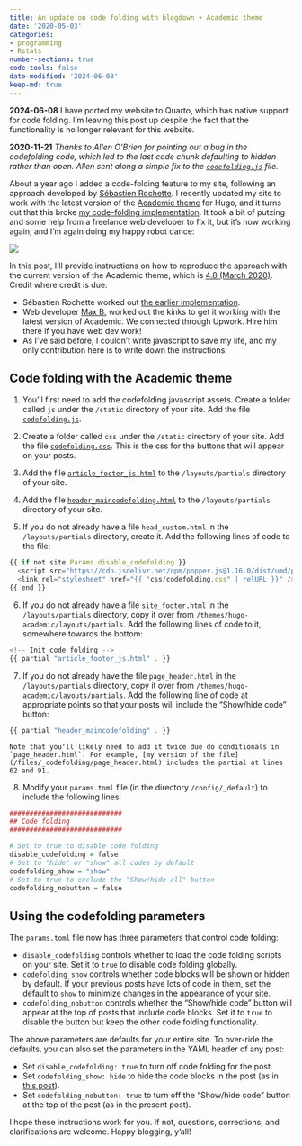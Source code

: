 ```yaml
---
title: An update on code folding with blogdown + Academic theme
date: '2020-05-03'
categories:
- programming
- Rstats
number-sections: true
code-tools: false
date-modified: '2024-06-08'
keep-md: true
---
```


::: callout-important
**2024-06-08** I have ported my website to Quarto, which has native support for code folding. I'm leaving this post up despite the fact that the functionality is no longer relevant for this website.

**2020-11-21** _Thanks to Allen O'Brien for pointing out a bug in the codefolding code, which led to the last code chunk defaulting to hidden rather than open. Allen sent along a simple fix to the [`codefolding.js`](/files/_codefolding/codefolding.js) file._
:::

About a year ago I added a code-folding feature to my site, following an approach developed by [Sébastien Rochette](https://statnmap.com/2017-11-13-enable-code-folding-in-bookdown-and-blogdown/). I recently updated my site to work with the latest version of the [Academic theme](https://sourcethemes.com/academic/) for Hugo, and it turns out that this broke [my code-folding implementation](/posts/code-folding-with-blogdown-academic/). It took a bit of putzing and some help from a freelance web developer to fix it, but it's now working again, and I'm again doing my happy robot dance:

![](https://media.giphy.com/media/mIZ9rPeMKefm0/giphy.gif)

In this post, I'll provide instructions on how to reproduce the approach with the current version of the Academic theme, which is [4.8 (March 2020)](https://sourcethemes.com/academic/updates/v4.8.0/). Credit where credit is due: 

- Sébastien Rochette worked out [the earlier implementation](https://statnmap.com/2017-11-13-enable-code-folding-in-bookdown-and-blogdown/).
- Web developer [Max B.](https://upwork.com/freelancers/~01328c0a21498eac2a) worked out the kinks to get it working with the latest version of Academic. We connected through Upwork. Hire him there if you have web dev work!
- As I've said before, I couldn't write javascript to save my life, and my only contribution here is to write down the instructions.

## Code folding with the Academic theme

1.  You'll first need to add the codefolding javascript assets. Create a folder called `js` under the `/static` directory of your site. Add the file [`codefolding.js`](/files/_codefolding/codefolding.js).

2.  Create a folder called `css` under the `/static` directory of your site. Add the file [`codefolding.css`](/files/_codefolding/codefolding.css). This is the css for the buttons that will appear on your posts. 

3.  Add the file [`article_footer_js.html`](/files/_codefolding/article_footer_js.html) to the `/layouts/partials` directory of your site.

4.  Add the file [`header_maincodefolding.html`](/files/_codefolding/header_maincodefolding.html) to the `/layouts/partials` directory of your site.

5.  If you do not already have a file `head_custom.html` in the `/layouts/partials` directory, create it. Add the following lines of code to the file:

```js
{{ if not site.Params.disable_codefolding }}
  <script src="https://cdn.jsdelivr.net/npm/popper.js@1.16.0/dist/umd/popper.min.js"></script>
  <link rel="stylesheet" href="{{ "css/codefolding.css" | relURL }}" />
{{ end }}
```

6.  If you do not already have a file `site_footer.html` in the `/layouts/partials` directory, copy it over from `/themes/hugo-academic/layouts/partials`. Add the following lines of code to it, somewhere towards the bottom:

```js
<!-- Init code folding -->
{{ partial "article_footer_js.html" . }}
```

7.  If you do not already have the file `page_header.html` in the `/layouts/partials` directory, copy it over from `/themes/hugo-academic/layouts/partials`. Add the following line of code at appropriate points so that your posts will include the "Show/hide code" button:

```js
{{ partial "header_maincodefolding" . }}
```

    Note that you'll likely need to add it twice due do conditionals in `page_header.html`. For example, [my version of the file](/files/_codefolding/page_header.html) includes the partial at lines 62 and 91.
    
8.  Modify your `params.toml` file (in the directory `/config/_default`) to include the following lines:

```r
############################
## Code folding
############################

# Set to true to disable code folding
disable_codefolding = false
# Set to "hide" or "show" all codes by default
codefolding_show = "show"
# Set to true to exclude the "Show/hide all" button
codefolding_nobutton = false
```

## Using the codefolding parameters

The `params.toml` file now has three parameters that control code folding:

- `disable_codefolding` controls whether to load the code folding scripts on your site. Set it to `true` to disable code folding globally. 
- `codefolding_show` controls whether code blocks will be shown or hidden by default. If your previous posts have lots of code in them, set the default to `show` to minimize changes in the appearance of your site.
- `codefolding_nobutton` controls whether the "Show/hide code" button will appear at the top of posts that include code blocks. Set it to `true` to disable the button but keep the other code folding functionality. 

The above parameters are defaults for your entire site. To over-ride the defaults, you can also set the parameters in the YAML header of any post: 

- Set `disable_codefolding: true` to turn off code folding for the post.
- Set `codefolding_show: hide` to hide the code blocks in the post (as in [this post](/package-downloads/)).
- Set `codefolding_nobutton: true` to turn off the "Show/hide code" button at the top of the post (as in the present post).

I hope these instructions work for you. If not, questions, corrections, and clarifications are welcome. Happy blogging, y'all! 
